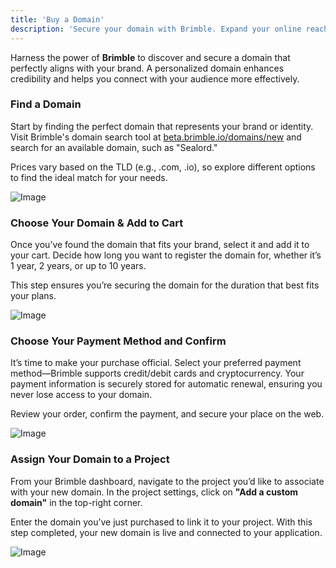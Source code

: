 ```yaml
---
title: 'Buy a Domain'
description: 'Secure your domain with Brimble. Expand your online reach and establish a memorable digital identity.'
---
```


Harness the power of **Brimble** to discover and secure a domain that perfectly aligns with your brand. A personalized domain enhances credibility and helps you connect with your audience more effectively.


<Steps>

<Step>

### Find a Domain

Start by finding the perfect domain that represents your brand or identity. Visit Brimble's domain search tool at [beta.brimble.io/domains/new](https://beta.brimble.io/domains/new) and search for an available domain, such as "Sealord."

Prices vary based on the TLD (e.g., .com, .io), so explore different options to find the ideal match for your needs.

![Image](https://res.cloudinary.com/dfdilofw7/image/upload/v1716301375/Screenshot_90_p82a05.png)

</Step>

<Step>

### Choose Your Domain & Add to Cart

Once you’ve found the domain that fits your brand, select it and add it to your cart. Decide how long you want to register the domain for, whether it’s 1 year, 2 years, or up to 10 years.

This step ensures you’re securing the domain for the duration that best fits your plans.

![Image](https://res.cloudinary.com/dfdilofw7/image/upload/v1716302265/Screenshot_92_mc9cey.png)

</Step>

<Step>

### Choose Your Payment Method and Confirm

It’s time to make your purchase official. Select your preferred payment method—Brimble supports credit/debit cards and cryptocurrency. Your payment information is securely stored for automatic renewal, ensuring you never lose access to your domain.

Review your order, confirm the payment, and secure your place on the web.

![Image](https://res.cloudinary.com/dfdilofw7/image/upload/v1716302395/Screenshot_94_k72mjr.png)

</Step>

<Step>

### Assign Your Domain to a Project

From your Brimble dashboard, navigate to the project you’d like to associate with your new domain. In the project settings, click on **"Add a custom domain"** in the top-right corner.

Enter the domain you’ve just purchased to link it to your project. With this step completed, your new domain is live and connected to your application.

![Image](https://res.cloudinary.com/dfdilofw7/image/upload/v1716305302/Screenshot_96_xh38tm.png)

</Step>

</Steps>
